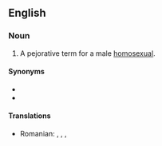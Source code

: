 ==English==

===Noun===
{{en-noun}}

# {{pejorative|slang}} A pejorative term for a male [[homosexual]].

====Synonyms====
* {{l|en|faggot}}
* {{l|en|cocksucker}}

====Translations====
{{trans-top|buttfucker}}
* Romanian: {{t-|ro|poponar}}, {{t-|ro|curist}}, {{t-|ro|găozar}}, {{t-|ro|fundaş}}
{{trans-mid}}
{{trans-bottom}}